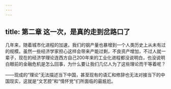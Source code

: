 ```yaml
---
---
---
```

title: 第二章 这一次，是真的走到岔路口了
---


几年来，随着城市化进程的加速，我们的钢产量也暴增到一个人类历史上从未有过的规模。虽然一些经济学家担心这样会带来产能过剩，不良资产增加，不过人就一辈子，现在的经济学理论连西方自己200年来的工业化进程都没说明白，也没说明白眼前的金融危机是怎么回事，为什么要让我们几亿人为了这些理论而干等着呢？

——现成的“理论”无法描述当下中国，甚至现有的语汇和修辞也无法对接当下的中国现实，这就是“文艺腔”和“情怀党”们所面临的最尴尬。


